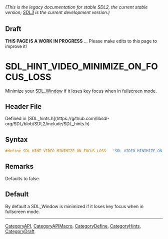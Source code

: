 ====== (This is the legacy documentation for stable SDL2, the current stable version; [https://wiki.libsdl.org/SDL3/ SDL3] is the current development version.) ======

== Draft ==

'''THIS PAGE IS A WORK IN PROGRESS''' ... Please make edits to this page to improve it!


<!-- #*^*^*^*^*See https://wiki.libsdl.org/SGEnumerations for details on editing this page*^*^*^*^* -->
= SDL_HINT_VIDEO_MINIMIZE_ON_FOCUS_LOSS =

Minimize your [[SDL_Window]] if it loses key focus when in fullscreen mode.

== Header File ==

Defined in [SDL_hints.h](https://github.com/libsdl-org/SDL/blob/SDL2/include/SDL_hints.h)

== Syntax ==

<syntaxhighlight lang='c'>
#define SDL_HINT_VIDEO_MINIMIZE_ON_FOCUS_LOSS   "SDL_VIDEO_MINIMIZE_ON_FOCUS_LOSS"</syntaxhighlight>

== Remarks ==

Defaults to false.

== Default ==

By default a SDL_Window is minimized if it loses key focus when in fullscreen mode.

----
[[CategoryAPI]], [[CategoryAPIMacro]], [[CategoryDefine]], [[CategoryHints]], [[CategoryDraft]]
<!-- #See the Style Guide for instructions on editing the footer. -->



